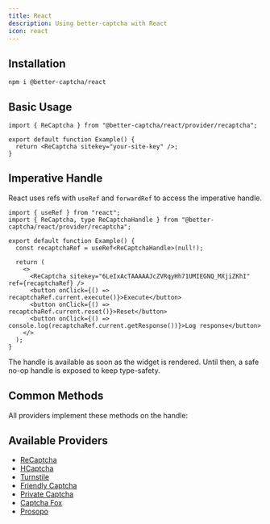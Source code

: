```yaml
---
title: React
description: Using better-captcha with React
icon: react
---
```


## Installation

```npm
npm i @better-captcha/react
```

## Basic Usage

```tsx
import { ReCaptcha } from "@better-captcha/react/provider/recaptcha";

export default function Example() {
  return <ReCaptcha sitekey="your-site-key" />;
}
```

## Imperative Handle

React uses refs with `useRef` and `forwardRef` to access the imperative handle.

```tsx
import { useRef } from "react";
import { ReCaptcha, type ReCaptchaHandle } from "@better-captcha/react/provider/recaptcha";

export default function Example() {
  const recaptchaRef = useRef<ReCaptchaHandle>(null!);

  return (
    <>
      <ReCaptcha sitekey="6LeIxAcTAAAAAJcZVRqyHh71UMIEGNQ_MXjiZKhI" ref={recaptchaRef} />
      <button onClick={() => recaptchaRef.current.execute()}>Execute</button>
      <button onClick={() => recaptchaRef.current.reset()}>Reset</button>
      <button onClick={() => console.log(recaptchaRef.current.getResponse())}>Log response</button>
    </>
  );
}
```

The handle is available as soon as the widget is rendered. Until then, a safe no-op handle is exposed to keep type-safety.

## Common Methods

All providers implement these methods on the handle:

<AutoTypeTable path="../../packages/core/src/provider.ts" name="CaptchaHandle" />

## Available Providers

- [ReCaptcha](/docs/provider/recaptcha)
- [HCaptcha](/docs/provider/hcaptcha)
- [Turnstile](/docs/provider/turnstile)
- [Friendly Captcha](/docs/provider/friendly-captcha)
- [Private Captcha](/docs/provider/private-captcha)
- [Captcha Fox](/docs/provider/captcha-fox)
- [Prosopo](/docs/provider/prosopo)

